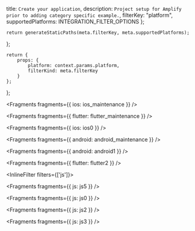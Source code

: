   title: `Create your application`,
  description: `Project setup for Amplify prior to adding category specific example.`,
  filterKey: "platform",
  supportedPlatforms: INTEGRATION_FILTER_OPTIONS
};
      


    return generateStaticPaths(meta.filterKey, meta.supportedPlatforms);
};

    return {
        props: {
            platform: context.params.platform,
            filterKind: meta.filterKey
        }
    };
};


<Fragments fragments={{ ios: ios_maintenance }} />


<Fragments fragments={{ flutter: flutter_maintenance }} />


<Fragments fragments={{ ios: ios0 }} />


<Fragments fragments={{ android: android_maintenance }} />


<Fragments fragments={{ android: android1 }} />


<Fragments fragments={{ flutter: flutter2 }} />

<InlineFilter filters={['js']}>


<BlockSwitcher>

<Block name="Next.js">

<Fragments fragments={{ js: js5 }} />

</Block>

<Block name="Angular">

<Fragments fragments={{ js: js0 }} />

</Block>

<Block name="ReactJS">

<Fragments fragments={{ js: js2 }} />

</Block>

<Block name="VueJS">

<Fragments fragments={{ js: js3 }} />

</Block>

</BlockSwitcher>

</InlineFilter>
